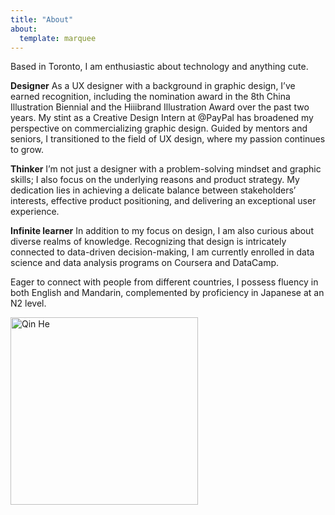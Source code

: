 ```yaml
---
title: "About"
about: 
  template: marquee
---
```


Based in Toronto, I am enthusiastic about technology and anything cute. 

**Designer**
As a UX designer with a background in graphic design, I've earned recognition, including the nomination award in the 8th China Illustration Biennial and the Hiiibrand Illustration Award over the past two years. My stint as a Creative Design Intern at @PayPal has broadened my perspective on commercializing graphic design. Guided by mentors and seniors, I transitioned to the field of UX design, where my passion continues to grow.

**Thinker**
I'm not just a designer with a problem-solving mindset and graphic skills; I also focus on the underlying reasons and product strategy. My dedication lies in achieving a delicate balance between stakeholders' interests, effective product positioning, and delivering an exceptional user experience.
 
**Infinite learner**
In addition to my focus on design, I am also curious about diverse realms of knowledge. Recognizing that design is intricately connected to data-driven decision-making, I am currently enrolled in data science and data analysis programs on Coursera and DataCamp.

Eager to connect with people from different countries, I possess fluency in both English and Mandarin, complemented by proficiency in Japanese at an N2 level.  



![](img/linkedin.jpeg "Qin He"){fig-align="center" width="300"}
